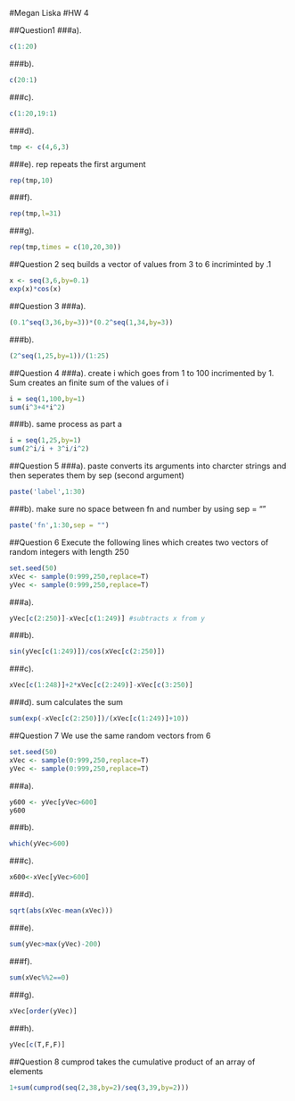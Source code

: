 #Megan Liska
#HW 4

##Question1
###a).
```r
c(1:20)
```
###b).
```r
c(20:1)
```
###c).
```r
c(1:20,19:1)
```
###d).
```r
tmp <- c(4,6,3) 
```
###e).
rep repeats the first argument 
```r
rep(tmp,10) 
```
###f). 
```r
rep(tmp,l=31)
```
###g).
```r
rep(tmp,times = c(10,20,30))
```

##Question 2
seq builds a vector of values from 3 to 6 incriminted by .1 
```r
x <- seq(3,6,by=0.1) 
exp(x)*cos(x) 
```

##Question 3
###a).
```r
(0.1^seq(3,36,by=3))*(0.2^seq(1,34,by=3))
```
###b).
```r
(2^seq(1,25,by=1))/(1:25) 
```
##Question 4
###a).
create i which goes from 1 to 100 incrimented by 1. Sum creates an finite sum of the values of i
```r
i = seq(1,100,by=1) 
sum(i^3+4*i^2) 
```
###b).
same process as part a
```r
i = seq(1,25,by=1) 
sum(2^i/i + 3^i/i^2)
```

##Question 5
###a).
paste converts its arguments into charcter strings and then seperates them by sep (second argument)
```r
paste('label',1:30) 
```
###b).
make sure no space between fn and number by using sep = ""
```r
paste('fn',1:30,sep = "")
```
##Question 6
Execute the following lines which creates two vectors of random integers with length 250
```r
set.seed(50) 
xVec <- sample(0:999,250,replace=T) 
yVec <- sample(0:999,250,replace=T)
```

###a).
```r
yVec[c(2:250)]-xVec[c(1:249)] #subtracts x from y
```
###b).
```r
sin(yVec[c(1:249)])/cos(xVec[c(2:250)])
```
###c).
```r
xVec[c(1:248)]+2*xVec[c(2:249)]-xVec[c(3:250)]
```
###d).
sum calculates the sum
```r
sum(exp(-xVec[c(2:250)])/(xVec[c(1:249)]+10)) 
```
##Question 7 
We use the same random vectors from 6
```r
set.seed(50)
xVec <- sample(0:999,250,replace=T)
yVec <- sample(0:999,250,replace=T)
```
###a).
```r
y600 <- yVec[yVec>600]
y600
```
###b).
```r
which(yVec>600)
```
###c).
```r
x600<-xVec[yVec>600]
```
###d).
```r
sqrt(abs(xVec-mean(xVec)))
```
###e).
```r
sum(yVec>max(yVec)-200)
```
###f).
```r
sum(xVec%%2==0)
```
###g).
```r
xVec[order(yVec)]
```
###h).
```r
yVec[c(T,F,F)]
```

##Question 8
cumprod takes the cumulative product of an array of elements
```r
1+sum(cumprod(seq(2,38,by=2)/seq(3,39,by=2))) 
```
